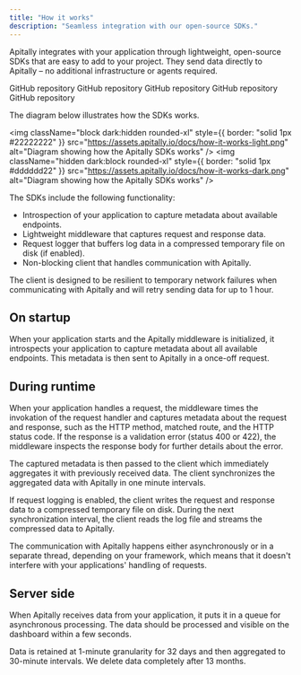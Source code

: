 ```yaml
---
title: "How it works"
description: "Seamless integration with our open-source SDKs."
---
```


Apitally integrates with your application through lightweight, open-source SDKs that are easy to add to your project.
They send data directly to Apitally – no additional infrastructure or agents required.

<CardGroup cols={3}>
  <Card
    title="SDK for Python"
    icon="python"
    href="https://github.com/apitally/apitally-py"
    target="_blank"
  >
    GitHub repository
  </Card>
  <Card
    title="SDK for Node.js"
    icon="js"
    href="https://github.com/apitally/apitally-js"
    target="_blank"
  >
    GitHub repository
  </Card>
  <Card
    title="SDK for Go"
    icon="golang"
    href="https://github.com/apitally/apitally-go"
    target="_blank"
  >
    GitHub repository
  </Card>
  <Card
    title="SDK for Java"
    icon="java"
    href="https://github.com/apitally/apitally-java"
    target="_blank"
  >
    GitHub repository
  </Card>
  <Card
    title="SDK for .NET"
    icon="microsoft"
    href="https://github.com/apitally/apitally-dotnet"
    target="_blank"
  >
    GitHub repository
  </Card>
</CardGroup>

The diagram below illustrates how the SDKs works.

<img
  className="block dark:hidden rounded-xl"
  style={{ border: "solid 1px #22222222" }}
  src="https://assets.apitally.io/docs/how-it-works-light.png"
  alt="Diagram showing how the Apitally SDKs works"
/>
<img
  className="hidden dark:block rounded-xl"
  style={{ border: "solid 1px #dddddd22" }}
  src="https://assets.apitally.io/docs/how-it-works-dark.png"
  alt="Diagram showing how the Apitally SDKs works"
/>

The SDKs include the following functionality:

- Introspection of your application to capture metadata about available endpoints.
- Lightweight middleware that captures request and response data.
- Request logger that buffers log data in a compressed temporary file on disk (if enabled).
- Non-blocking client that handles communication with Apitally.

<Note>
  The client is designed to be resilient to temporary network failures
  when communicating with Apitally and will retry sending data for up to
  1 hour.
</Note>

## On startup

When your application starts and the Apitally middleware is initialized, it introspects your application to capture metadata about all available endpoints.
This metadata is then sent to Apitally in a once-off request.

## During runtime

When your application handles a request, the middleware times the invokation of the request handler and captures metadata about the request and response, such as the HTTP method, matched route, and the HTTP status code.
If the response is a validation error (status 400 or 422), the middleware inspects the response body for further details about the error.

The captured metadata is then passed to the client which immediately aggregates it with previously received data.
The client synchronizes the aggregated data with Apitally in one minute intervals.

If request logging is enabled, the client writes the request and response data to a compressed temporary file on disk.
During the next synchronization interval, the client reads the log file and streams the compressed data to Apitally.

<Note>
  The communication with Apitally happens either asynchronously or in a
  separate thread, depending on your framework, which means that it doesn't
  interfere with your applications' handling of requests.
</Note>

## Server side

When Apitally receives data from your application, it puts it in a queue for asynchronous processing. The data should be processed and visible on the dashboard within a few seconds.

Data is retained at 1-minute granularity for 32 days and then aggregated to 30-minute intervals. We delete data completely after 13 months.
